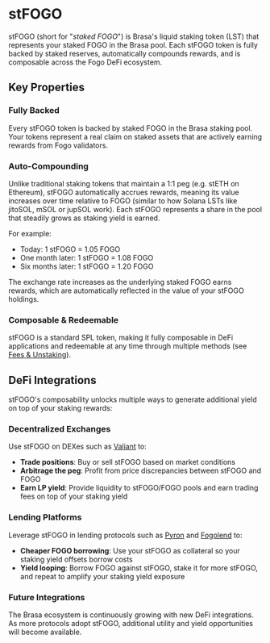 # stFOGO

stFOGO (short for "_staked FOGO_") is Brasa's liquid staking token (LST) that
represents your staked FOGO in the Brasa pool. Each stFOGO token is fully backed
by staked reserves, automatically compounds rewards, and is composable across
the Fogo DeFi ecosystem.

## Key Properties

### Fully Backed

Every stFOGO token is backed by staked FOGO in the Brasa staking pool. Your
tokens represent a real claim on staked assets that are actively earning rewards
from Fogo validators.

### Auto-Compounding

Unlike traditional staking tokens that maintain a 1:1 peg (e.g. stETH on
Ethereum), stFOGO automatically accrues rewards, meaning its value increases
over time relative to FOGO (similar to how Solana LSTs like jitoSOL, mSOL or
jupSOL work). Each stFOGO represents a share in the pool that steadily grows as
staking yield is earned.

For example:

- Today: 1 stFOGO = 1.05 FOGO
- One month later: 1 stFOGO = 1.08 FOGO
- Six months later: 1 stFOGO = 1.20 FOGO

The exchange rate increases as the underlying staked FOGO earns rewards, which
are automatically reflected in the value of your stFOGO holdings.

### Composable & Redeemable

stFOGO is a standard SPL token, making it fully composable in DeFi applications
and redeemable at any time through multiple methods (see
[Fees & Unstaking](/overview/fees-unstaking)).

## DeFi Integrations

stFOGO's composability unlocks multiple ways to generate additional yield on top
of your staking rewards:

### Decentralized Exchanges

Use stFOGO on DEXes such as [Valiant](https://valiant.trade) to:

- **Trade positions**: Buy or sell stFOGO based on market conditions
- **Arbitrage the peg**: Profit from price discrepancies between stFOGO and FOGO
- **Earn LP yield**: Provide liquidity to stFOGO/FOGO pools and earn trading
  fees on top of your staking yield

### Lending Platforms

Leverage stFOGO in lending protocols such as [Pyron](https://pyron.fi) and
[Fogolend](https://fogolend.com/) to:

- **Cheaper FOGO borrowing**: Use your stFOGO as collateral so your staking
  yield offsets borrow costs
- **Yield looping**: Borrow FOGO against stFOGO, stake it for more stFOGO, and
  repeat to amplify your staking yield exposure

### Future Integrations

The Brasa ecosystem is continuously growing with new DeFi integrations. As more
protocols adopt stFOGO, additional utility and yield opportunities will become
available.
